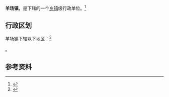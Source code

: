 {{中国乡级行政区|52/05/21/104/000}}

'''羊场镇'''，是{{PRC admin/fullname|52/05/21/104/000|3}}下辖的一个[[乡镇|乡镇]]级行政单位。<ref>{{PRC admin/ref sgc|{{PRC admin/parent|52/05/21/104/000}}}}</ref>

== 行政区划 ==

羊场镇下辖以下地区：<ref>{{PRC admin/ref sgc|52/05/21/104/000}}</ref>

{{PRC admin/children|52/05/21/104/000}}。

== 参考资料 ==

{{reflist}}

{{行政区划小作品}}
{{PRC admin/navcat|52/05/21/104/000}}